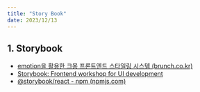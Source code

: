 ```yaml
---
title: "Story Book"
date: 2023/12/13
---
```


## 1. Storybook

* [emotion을 활용한 크몽 프론트엔드 스타일링 시스템 (brunch.co.kr)](https://brunch.co.kr/@kmongdev/17)
* [Storybook: Frontend workshop for UI development](https://storybook.js.org/)
* [@storybook/react - npm (npmjs.com)](https://www.npmjs.com/package/@storybook/react)